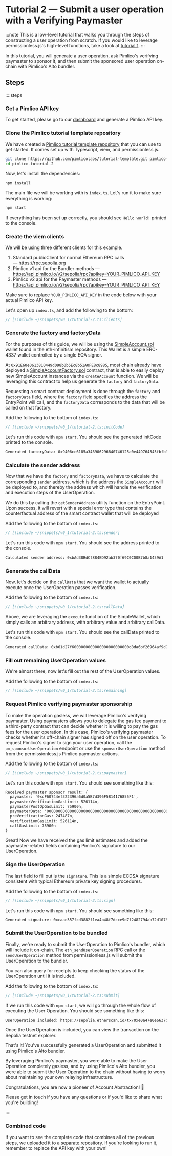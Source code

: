 
<VersionWarning version="0.1" />

# Tutorial 2 — Submit a user operation with a Verifying Paymaster

:::note
This is a low-level tutorial that walks you through the steps of constructing a user operation from scratch. If you would like to leverage permissionless.js's high-level functions, take a look at [tutorial 1](/permissionless/tutorial/tutorial-1).
:::

In this tutorial, you will generate a user operation, ask Pimlico's verifying paymaster to sponsor it, and then submit the sponsored user operation on-chain with Pimlico's Alto bundler.

## Steps

::::steps

### Get a Pimlico API key

To get started, please go to our [dashboard](https://dashboard.pimlico.io) and generate a Pimlico API key.

### Clone the Pimlico tutorial template repository

We have created a [Pimlico tutorial template repository](https://github.com/pimlicolabs/tutorial-template) that you can use to get started. It comes set up with Typescript, viem, and permissionless.js.

```bash
git clone https://github.com/pimlicolabs/tutorial-template.git pimlico-tutorial-2
cd pimlico-tutorial-2
```

Now, let's install the dependencies:

```bash
npm install
```

The main file we will be working with is `index.ts`. Let's run it to make sure everything is working:

```bash
npm start
```

If everything has been set up correctly, you should see `Hello world!` printed to the console.

### Create the viem clients

We will be using three different clients for this example.
1. Standard publicClient for normal Ethereum RPC calls — https://rpc.sepolia.org
2. Pimlico v1 api for the Bundler methods — https://api.pimlico.io/v2/sepolia/rpc?apikey=YOUR_PIMLICO_API_KEY
3. Pimlico v2 api for the Paymaster methods — https://api.pimlico.io/v2/sepolia/rpc?apikey=YOUR_PIMLICO_API_KEY

Make sure to replace `YOUR_PIMLICO_API_KEY` in the code below with your actual Pimlico API key.

Let's open up `index.ts`, and add the following to the bottom:

```ts
// [!include ~/snippets/v0_1/tutorial-2.ts:clients]
```

### Generate the factory and factoryData

For the purposes of this guide, we will be using the [SimpleAccount.sol](https://github.com/eth-infinitism/account-abstraction/blob/develop/contracts/samples/SimpleAccount.sol) wallet found in the eth-infinitism repository. This Wallet is a simple ERC-4337 wallet controlled by a single EOA signer.

At `0x91E60e0613810449d098b0b5Ec8b51A0FE8c8985`, most chain already have deployed a [SimpleAccountFactory.sol](https://github.com/eth-infinitism/account-abstraction/blob/develop/contracts/samples/SimpleAccountFactory.sol) contract, that is able to easily deploy new SimpleAccount instances via the `createAccount` function. We will be leveraging this contract to help us generate the `factory` and `factoryData`.

Requesting a smart contract deployment is done through the `factory` and `factoryData` field, where the `factory` field specifies the address the EntryPoint will call, and the `factoryData` corresponds to the data that will be called on that factory.

Add the following to the bottom of `index.ts`:

```ts
// [!include ~/snippets/v0_1/tutorial-2.ts:initCode]
```

Let's run this code with `npm start`. You should see the generated initCode printed to the console.

```txt
Generated factoryData: 0x9406cc6185a346906296840746125a0e449764545fbfb9cf000000000000000000000000508a7005f997a21cd662d6fb41ad69f945c129c10000000000000000000000000000000000000000000000000000000000000000
```

### Calculate the sender address

Now that we have the `factory` and `factoryData`, we have to calculate the corresponding `sender` address, which is the address the `SimpleAccount` will be deployed to, and thereby the address which will handle the verification and execution steps of the UserOperation.

We do this by calling the `getSenderAddress` utility function on the EntryPoint. Upon success, it will revert with a special error type that contains the counterfactual address of the smart contract wallet that will be deployed

Add the following to the bottom of `index.ts`:

```typescript
// [!include ~/snippets/v0_1/tutorial-2.ts:sender]
```

Let's run this code with `npm start`. You should see the address printed to the console.

```txt
Calculated sender address: 0xbAd38BdCf884ED92ab370f69C0CD0B7b8a1459A1
```

### Generate the callData

Now, let's decide on the `callData` that we want the wallet to actually execute once the UserOperation passes verification.

Add the following to the bottom of `index.ts`:

```typescript
// [!include ~/snippets/v0_1/tutorial-2.ts:callData]
```

Above, we are leveraging the `execute` function of the SimpleWallet, which simply calls an arbitrary address, with arbitrary value and arbitrary callData.

Let's run this code with `npm start`. You should see the callData printed to the console.

```txt
Generated callData: 0xb61d27f6000000000000000000000000d8da6bf26964af9d7eed9e03e53415d37aa9604500000000000000000000000000000000000000000000000000000000000000000000000000000000000000000000000000000000000000000000000000000060000000000000000000000000000000000000000000000000000000000000000568656c6c6f000000000000000000000000000000000000000000000000000000
```

### Fill out remaining UserOperation values

We're almost there, now let's fill out the rest of the UserOperation values.

Add the following to the bottom of `index.ts`:

```typescript
// [!include ~/snippets/v0_1/tutorial-2.ts:remaining]
```

### Request Pimlico verifying paymaster sponsorship

To make the operation gasless, we will leverage Pimlico's verifying paymaster. Using paymasters allows you to delegate the gas fee payment to a third-party contract that can decide whether it is willing to pay the gas fees for the user operation. In this case, Pimlico's verifying paymaster checks whether its off-chain signer has signed off on the user operation. To request Pimlico's signer to sign your user operation, call the `pm_sponsorUserOperation` endpoint or use the `sponsorUserOperation` method from the permissionless.js Pimlico paymaster actions.

Add the following to the bottom of `index.ts`:

```typescript
// [!include ~/snippets/v0_1/tutorial-2.ts:paymaster]
```

Let's run this code with `npm start`. You should see something like this:

```txt
Received paymaster sponsor result: {
  paymaster: '0xcF60744ef322396a6d0a5B7d396F5814176855F1',
  paymasterVerificationGasLimit: 526114n,
  paymasterPostOpGasLimit: 75900n,
  paymasterData: '000000000000000000000000000000000000000000000000000000006518a0c100000000000000000000000000000000000000000000000000000000000000003251910f0e14691ca19a8e2cca216ce77a1ce8d002e975e113cfbc36d8e489a550dbb24ff485ee61c1b91cf8e20261d307ef79f22cf9359fba3271f721dade4d1b',
  preVerificationGas: 247487n,
  verificationGasLimit: 526114n,
  callGasLimit: 75900n
}
```

Great! Now we have received the gas limit estimates and added the paymaster-related fields containing Pimlico's signature to our UserOperation.

### Sign the UserOperation

The last field to fill out is the `signature`. This is a simple ECDSA signature consistent with typical Ethereum private key signing procedures.

Add the following to the bottom of `index.ts`:

```typescript
// [!include ~/snippets/v0_1/tutorial-2.ts:sign]
```

Let's run this code with `npm start`. You should see something like this:

```txt
Generated signature: 0xcaae357fcd3882f1ea4b48f7dcce9d7f2482794ab72d1075ce5d7fcef4c5ec03265fe03e5fd7f8af65a4cd05b7e01300f3938f7e245dc8038748ddef93d5f4061c
```

### Submit the UserOperation to be bundled

Finally, we're ready to submit the UserOperation to Pimlico's bundler, which will include it on-chain. The `eth_sendUserOperation` RPC call or the `sendUserOperation` method from permissionless.js will submit the UserOperation to the bundler.

You can also query for receipts to keep checking the status of the UserOperation until it is included.

Add the following to the bottom of `index.ts`:

```typescript
// [!include ~/snippets/v0_1/tutorial-2.ts:submit]
```

If we run this code with `npm start`, we will go through the whole flow of executing the User Operation. You should see something like this:

```txt
UserOperation included: https://sepolia.etherscan.io/tx/0xe0a47e0e6637d0d4062cda3683afe2f5809bf545b917888277905de38f08e188
```

Once the UserOperation is included, you can view the transaction on the Sepolia testnet explorer.

That's it! You've successfully generated a UserOperation and submitted it using Pimlico's Alto bundler.

By leveraging Pimlico's paymaster, you were able to make the User Operation completely gasless, and by using Pimlico's Alto bundler, you were able to submit the User Operation to the chain without having to worry about maintaining your own relaying infrastructure.

Congratulations, you are now a pioneer of Account Abstraction! 🎉

Please get in touch if you have any questions or if you'd like to share what you're building!

::::

### Combined code

If you want to see the complete code that combines all of the previous steps, we uploaded it to a [separate repository](https://github.com/pimlicolabs/tutorials). If you're looking to run it, remember to replace the API key with your own!
